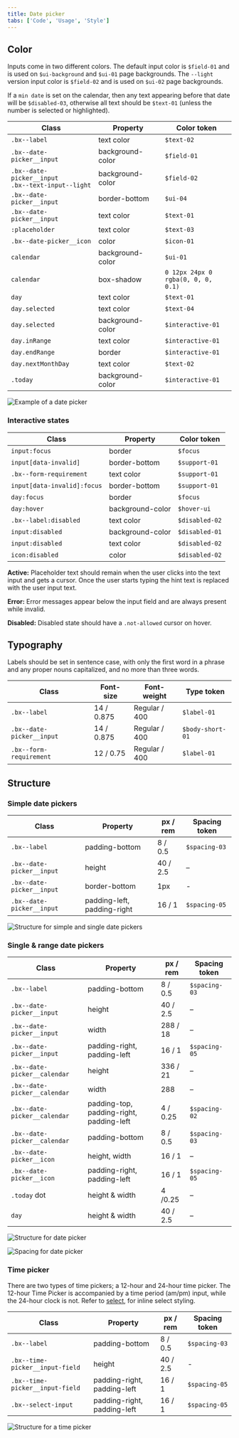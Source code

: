 ```yaml
---
title: Date picker
tabs: ['Code', 'Usage', 'Style']
---
```


## Color

Inputs come in two different colors. The default input color is `$field-01` and is used on `$ui-background` and `$ui-01` page backgrounds. The `--light` version input color is `$field-02` and is used on `$ui-02` page backgrounds.

If a `min date` is set on the calendar, then any text appearing before that date will be `$disabled-03`, otherwise all text should be `$text-01` (unless the number is selected or highlighted). 

| Class                                           | Property         | Color token |
| ----------------------------------------------- | ---------------- | --------- |
| `.bx--label`                                    | text color       | `$text-02`  |
| `.bx--date-picker__input`                       | background-color | `$field-01` |
| `.bx--date-picker__input` <br/> `.bx--text-input--light` | background-color | `$field-02` |
| `.bx--date-picker__input`                       | border-bottom    | `$ui-04`    |
| `.bx--date-picker__input`                       | text color       | `$text-01`  |
| `:placeholder`                                  | text color       | `$text-03`  |
| `.bx--date-picker__icon`                        | color            | `$icon-01`  |
| `calendar`                                      | background-color | `$ui-01`    |
| `calendar`                                      | box-shadow       |`0 12px 24px 0` <br/> `rgba(0, 0, 0, 0.1)`|
| `day`                                           | text color       | `$text-01`  |
| `day.selected`                                  | text color       | `$text-04`  |
| `day.selected`                                  | background-color | `$interactive-01` |
| `day.inRange`                                   | text color       | `$interactive-01` |
| `day.endRange`                                  | border           | `$interactive-01` |
| `day.nextMonthDay`                              | text color       | `$text-02` |
| `.today`                                        | background-color | `$interactive-01` |



<ImageComponent fixed="default" caption="Date picker example using both $field-02 (top) and $field-01 (bottom)">

![Example of a date picker](images/date-picker-style-1.png)

</ImageComponent>

### Interactive states

| Class                                                      | Property      | Color token |
| ---------------------------------------------------------- | ------------- | ----------- |
| `input:focus`                                              | border        | `$focus `     |
| `input[data-invalid]`                                      | border-bottom | `$support-01` |
| `.bx--form-requirement`                                    | text color    | `$support-01` |
| `input[data-invalid]:focus`                                | border-bottom | `$support-01` |
| `day:focus`                                                | border        | `$focus `     |
| `day:hover`                                                | background-color | `$hover-ui` |
| `.bx--label:disabled`                                      | text color    | `$disabled-02` |
| `input:disabled`                                           | background-color | `$disabled-01` |
| `input:disabled`                                           | text color    | `$disabled-02` |
| `icon:disabled`                                            | color         | `$disabled-02` |

**Active:** Placeholder text should remain when the user clicks into the text input and gets a cursor. Once the user starts typing the hint text is replaced with the user input text.

**Error:** Error messages appear below the input field and are always present while invalid.

**Disabled:** Disabled state should have a `.not-allowed` cursor on hover.

## Typography

Labels should be set in sentence case, with only the first word in a phrase and any proper nouns capitalized, and no more than three words.

| Class                                       | Font-size  | Font-weight     | Type token          |
| ------------------------------------------- | ---------- | --------------- | ------------------- |
| `.bx--label`                                | 14 / 0.875 | Regular / 400   | `$label-01`         |
| `.bx--date-picker__input`                   | 14 / 0.875 | Regular / 400   | `$body-short-01`    |
| `.bx--form-requirement`                     | 12 / 0.75  | Regular / 400   | `$label-01`         |

## Structure

### Simple date pickers

| Class                                              | Property                    | px / rem    | Spacing token |
| -------------------------------------------------- | --------------------------- | ----------- | ------------- |
| `.bx--label`                                       | padding-bottom              | 8 / 0.5     | `$spacing-03` |
| `.bx--date-picker__input`                          | height                      | 40 / 2.5    | –             |
| `.bx--date-picker__input`                          | border-bottom               | 1px         | -             |
| `.bx--date-picker__input`                          | padding-left, padding-right | 16 / 1      | `$spacing-05` |


<ImageComponent fixed="default" caption="Structure and spacing for simple and single date pickers | px / rem">

![Structure for simple and single date pickers](images/date-picker-style-4.png)

</ImageComponent>

### Single & range date pickers

| Class                                                              | Property                                 | px / rem     | Spacing token |
| ------------------------------------------------------------------ | ---------------------------------------- | ------------ | ------------- |
| `.bx--label`                                                       | padding-bottom                           | 8 / 0.5      | `$spacing-03` |
| `.bx--date-picker__input`                                          | height                                   | 40 / 2.5     | –             |
| `.bx--date-picker__input`                                          | width                                    | 288 / 18     | –             |
| `.bx--date-picker__input`                                          | padding-right, padding-left              | 16 / 1       | `$spacing-05` |
| `.bx--date-picker__calendar`                                       | height                                   | 336 / 21     | –             |
| `.bx--date-picker__calendar`                                       | width                                    | 288          | –             |
| `.bx--date-picker__calendar`                                       | padding-top, padding-right, padding-left | 4 / 0.25     | `$spacing-02` |
| `.bx--date-picker__calendar`                                       | padding-bottom                           | 8 / 0.5      | `$spacing-03` |
| `.bx--date-picker__icon`                                           | height, width                            | 16 / 1       | –             |
| `.bx--date-picker__icon`                                           | padding-right, padding-left              | 16 / 1       | `$spacing-05` |
| `.today` dot                                                       | height & width                           | 4 /0.25      | –             |
| `day`                                                              | height & width                           | 40 / 2.5     | – |


<ImageComponent fixed="default" caption="Structure for date picker | px / rem">

![Structure for date picker](images/date-picker-style-2.png)

</ImageComponent>

<ImageComponent fixed="default" caption="Spacing for date picker | px / rem">

![Spacing for date picker](images/date-picker-style-3.png)

</ImageComponent>

### Time picker

There are two types of time pickers; a 12-hour and 24-hour time picker. The 12-hour Time Picker is accompanied by a time period (am/pm) input, while the 24-hour clock is not. Refer to [select](/components/select), for inline select styling.

| Class                           | Property                    | px / rem | Spacing token |
| ------------------------------- | --------------------------- | -------- | ------------- |
| `.bx--label`                    | padding-bottom              | 8 / 0.5  | `$spacing-03` |
| `.bx--time-picker__input-field` | height                      | 40 / 2.5 | -             |
| `.bx--time-picker__input-field` | padding-right, padding-left | 16 / 1   | `$spacing-05` |
| `.bx--select-input`             | padding-right, padding-left | 16 / 1   | `$spacing-05` |

<ImageComponent fixed="default" caption="Structure and spacing for a time picker | px / rem">

![Structure for a time picker](images/time-picker-style-1.png)

</ImageComponent>
